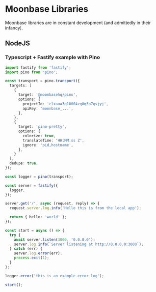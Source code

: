 
# Moonbase Libraries

Moonbase libraries are in constant development (and admittedly in their infancy).

## NodeJS

<Cards>
  <Card title="Pino" target="_blank" href="https://github.com/moonbasehq/js/tree/main/packages/pino" />
  <Card title="Winston" target="_blank" href="https://github.com/moonbasehq/js/tree/main/packages/winston" />
</Cards>

### Typescript + Fastify example with Pino

```typescript
import fastify from 'fastify';
import pino from 'pino';

const transport = pino.transport({
  targets: [
    {
      target: '@moonbasehq/pino',
      options: {
        projectId: 'clxaua3q10004zg0q5p7qvjyj',
        apiKey: 'moonbase_...',
      },
    },
    {
      target: 'pino-pretty',
      options: {
        colorize: true,
        translateTime: 'HH:MM:ss Z',
        ignore: 'pid,hostname',
      },
    }
  ],
  dedupe: true,
});

const logger = pino(transport);

const server = fastify({
  logger,
});

server.get('/', async (request, reply) => {
  request.server.log.info('Hello this is from the local app');

  return { hello: 'world' };
});

const start = async () => {
  try {
    await server.listen(3000, '0.0.0.0');
    server.log.info(`Server listening at http://0.0.0.0:3000`);
  } catch (err) {
    server.log.error(err);
    process.exit(1);
  }
};

logger.error('this is an example error log');

start();
```
